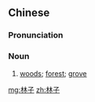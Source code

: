 ==Chinese==
{{zh-forms}}

===Pronunciation===
{{zh-pron
|m=línzi
|c=lam4 zi2
|cat=n
}}

===Noun===
{{zh-noun}}

# [[woods]]; [[forest]]; [[grove]]

[[mg:林子]]
[[zh:林子]]